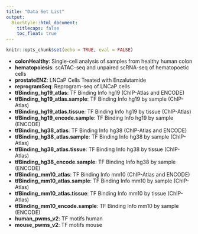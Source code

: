 ```yaml
---
title: "Data Set List"
output:
  BiocStyle::html_document:
    titlecaps: false
    toc_float: true
---
```


```r
knitr::opts_chunk$set(echo = TRUE, eval = FALSE)
```

+ **colonHealthy**: Single-cell analysis of samples from healthy human colon
+ **hematopoiesis**: scATAC-seq and unpaired scRNA-seq of hematopoetic cells
+ **prostateENZ**: LNCaP Cells Treated with Enzalutamide
+ **reprogramSeq**: Reprogram-seq of LNCaP cells
+ **tfBinding_hg19_atlas**: TF Binding Info hg19 (ChIP-Atlas and ENCODE)
+ **tfBinding_hg19_atlas.sample**: TF Binding Info hg19 by sample (ChIP-Atlas)
+ **tfBinding_hg19_atlas.tissue**: TF Binding Info hg19 by tissue (ChIP-Atlas)
+ **tfBinding_hg19_encode.sample**: TF Binding Info hg19 by sample (ENCODE)
+ **tfBinding_hg38_atlas**: TF Binding Info hg38 (ChIP-Atlas and ENCODE)
+ **tfBinding_hg38_atlas.sample**: TF Binding Info hg38 by sample (ChIP-Atlas)
+ **tfBinding_hg38_atlas.tissue**: TF Binding Info hg38 by tissue (ChIP-Atlas)
+ **tfBinding_hg38_encode.sample**: TF Binding Info hg38 by sample (ENCODE)
+ **tfBinding_mm10_atlas**: TF Binding Info mm10 (ChIP-Atlas and ENCODE)
+ **tfBinding_mm10_atlas.sample**: TF Binding Info mm10 by sample (ChIP-Atlas)
+ **tfBinding_mm10_atlas.tissue**: TF Binding Info mm10 by tissue (ChIP-Atlas)
+ **tfBinding_mm10_encode.sample**: TF Binding Info mm10 by sample (ENCODE)
+ **human_pwms_v2**: TF motifs human
+ **mouse_pwms_v2**: TF motifs mouse

